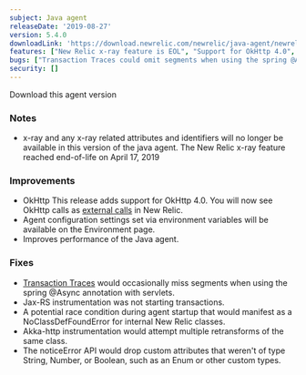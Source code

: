 ```yaml
---
subject: Java agent
releaseDate: '2019-08-27'
version: 5.4.0
downloadLink: 'https://download.newrelic.com/newrelic/java-agent/newrelic-agent/5.4.0/'
features: ["New Relic x-ray feature is EOL", "Support for OkHttp 4.0", "Agent configuration settings set via environment variables are shown on the Environment page", "Performance improvements"]
bugs: ["Transaction Traces could omit segments when using the spring @Async annotation with servlets", "Jax-RS instrumentation was not starting transactions", "Race condition during agent startup could manifest as a NoClassDefFoundError", "Akka-http instrumentation would attempt multiple retransforms of the same class", "noticeError API would drop custom attributes that weren't of type String, Number, or Boolean"]
security: []
---
```


<ButtonGroup>
  <ButtonLink
    role="button"
    to="https://download.newrelic.com/newrelic/java-agent/newrelic-agent/5.4.0/"
    variant="primary"
  >
    Download this agent version
  </ButtonLink>
</ButtonGroup>

### Notes

* x-ray and any x-ray related attributes and identifiers will no longer be available in this version of the java agent. The New Relic x-ray feature reached end-of-life on April 17, 2019

### Improvements

* OkHttp This release adds support for OkHttp 4.0. You will now see OkHttp calls as [external calls](https://docs.newrelic.com/docs/apm/applications-menu/monitoring/external-services-page) in New Relic.
* Agent configuration settings set via environment variables will be available on the Environment page.
* Improves performance of the Java agent.

### Fixes

* [Transaction Traces](https://docs.newrelic.com/docs/apm/transactions/transaction-traces/introduction-transaction-traces) would occasionally miss segments when using the spring @Async annotation with servlets.
* Jax-RS instrumentation was not starting transactions.
* A potential race condition during agent startup that would manifest as a NoClassDefFoundError for internal New Relic classes.
* Akka-http instrumentation would attempt multiple retransforms of the same class.
* The noticeError API would drop custom attributes that weren't of type String, Number, or Boolean, such as an Enum or other custom types.
